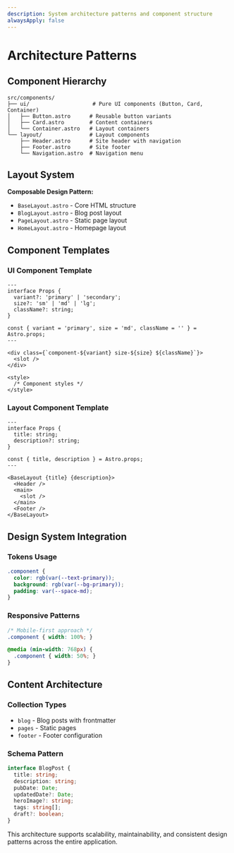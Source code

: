 ```yaml
---
description: System architecture patterns and component structure
alwaysApply: false
---
```


# Architecture Patterns

## Component Hierarchy

```
src/components/
├── ui/                    # Pure UI components (Button, Card, Container)
│   ├── Button.astro      # Reusable button variants
│   ├── Card.astro        # Content containers
│   └── Container.astro   # Layout containers
└── layout/               # Layout components
    ├── Header.astro      # Site header with navigation
    ├── Footer.astro      # Site footer
    └── Navigation.astro  # Navigation menu
```

## Layout System

**Composable Design Pattern:**
- `BaseLayout.astro` - Core HTML structure
- `BlogLayout.astro` - Blog post layout 
- `PageLayout.astro` - Static page layout
- `HomeLayout.astro` - Homepage layout

## Component Templates

### UI Component Template
```astro
---
interface Props {
  variant?: 'primary' | 'secondary';
  size?: 'sm' | 'md' | 'lg';
  className?: string;
}

const { variant = 'primary', size = 'md', className = '' } = Astro.props;
---

<div class={`component-${variant} size-${size} ${className}`}>
  <slot />
</div>

<style>
  /* Component styles */
</style>
```

### Layout Component Template
```astro
---
interface Props {
  title: string;
  description?: string;
}

const { title, description } = Astro.props;
---

<BaseLayout {title} {description}>
  <Header />
  <main>
    <slot />
  </main>
  <Footer />
</BaseLayout>
```

## Design System Integration

### Tokens Usage
```css
.component {
  color: rgb(var(--text-primary));
  background: rgb(var(--bg-primary));
  padding: var(--space-md);
}
```

### Responsive Patterns
```css
/* Mobile-first approach */
.component { width: 100%; }

@media (min-width: 768px) {
  .component { width: 50%; }
}
```

## Content Architecture

### Collection Types
- `blog` - Blog posts with frontmatter
- `pages` - Static pages
- `footer` - Footer configuration

### Schema Pattern
```typescript
interface BlogPost {
  title: string;
  description: string;
  pubDate: Date;
  updatedDate?: Date;
  heroImage?: string;
  tags: string[];
  draft?: boolean;
}
```

This architecture supports scalability, maintainability, and consistent design patterns across the entire application.